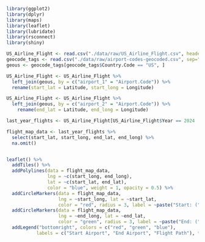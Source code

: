 ```r
library(ggplot2)
library(dplyr)
library(maps)
library(leaflet)
library(lubridate)
library(rsconnect)
library(shiny)
```


```r
US_Airline_Flight <- read.csv("./data/raw/US_Airline_Flight.csv", header=TRUE)
geocode_tags <- read.csv("./data/raw/airport-codes-geocoded.csv", sep=";")
geous <- geocode_tags[geocode_tags$Country.Code == "US", ]
```

```r
US_Airline_Flight <- US_Airline_Flight %>%
  left_join(geous, by = c("airport_1" = "Airport.Code")) %>%
  rename(start_lat = Latitude, start_long = Longitude)

US_Airline_Flight <- US_Airline_Flight %>%
  left_join(geous, by = c("airport_2" = "Airport.Code")) %>%
    rename(end_lat = Latitude, end_long = Longitude)
```


```r

last_year_flights <- US_Airline_Flight[US_Airline_Flight$Year == 2024 | US_Airline_Flight$Year == 2023, ]

flight_map_data <- last_year_flights %>%
  select(start_lat, start_long, end_lat, end_long) %>%
  na.omit()


leaflet() %>%
  addTiles() %>%  
  addPolylines(data = flight_map_data, 
               lng = ~c(start_long, end_long), 
               lat = ~c(start_lat, end_lat), 
               color = "blue", weight = 1, opacity = 0.5) %>%
  addCircleMarkers(data = flight_map_data, 
                   lng = ~start_long, lat = ~start_lat, 
                   color = "red", radius = 3, label = ~paste("Start: (", start_lat, ",", start_long, ")")) %>%
  addCircleMarkers(data = flight_map_data, 
                   lng = ~end_long, lat = ~end_lat, 
                   color = "green", radius = 3, label = ~paste("End: (", end_lat, ",", end_long, ")")) %>%
  addLegend("bottomright", colors = c("red", "green", "blue"), 
           labels = c("Start Airport", "End Airport", "Flight Path"), title = "Legend")
```



